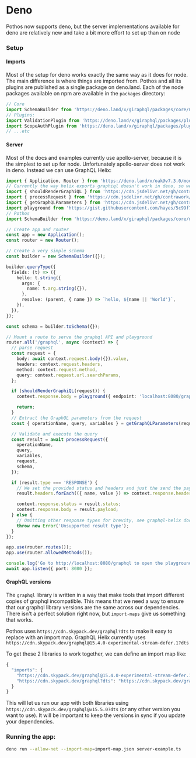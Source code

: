 

# Deno

Pothos now supports deno, but the server implementations available for deno are relatively new and
take a bit more effort to set up than on node

### Setup

#### Imports

Most of the setup for deno works exactly the same way as it does for node. The main difference is
where things are imported from. Pothos and all its plugins are published as a single package on
deno.land. Each of the node packages available on npm are available in the `packages` directory:

```typescript
// Core
import SchemaBuilder from 'https://deno.land/x/giraphql/packages/core/mod.ts';
// Plugins:
import ValidationPlugin from 'https://deno.land/x/giraphql/packages/plugin-validation/mod.ts';
import ScopeAuthPlugin from 'https://deno.land/x/giraphql/packages/plugin-scope-auth/mod.ts';
// ...etc
```

#### Server

Most of the docs and examples currently use apollo-server, because it is the simplest to set up for
node. Unfortunately apollo-server does not work in deno. Instead we can use GraphQL Helix:

```typescript
import { Application, Router } from 'https://deno.land/x/oak@v7.3.0/mod.ts';
// Currently the way helix exports graphiql doesn't work in deno, so we import the other parts directly, and import a very simple playground file from a gist.
import { shouldRenderGraphiQL } from 'https://cdn.jsdelivr.net/gh/contrawork/graphql-helix@master/packages/deno/should-render-graphiql.ts';
import { processRequest } from 'https://cdn.jsdelivr.net/gh/contrawork/graphql-helix@master/packages/deno/process-request.ts';
import { getGraphQLParameters } from 'https://cdn.jsdelivr.net/gh/contrawork/graphql-helix@master/packages/deno/get-graphql-parameters.ts';
import playground from 'https://gist.githubusercontent.com/hayes/5c99f7b4f71234452036fd88e142a825/raw/655245a052b10c2912a803c8a6d537096b73c10b/playground.ts';
// Pothos
import SchemaBuilder from 'https://deno.land/x/giraphql/packages/core/mod.ts';

// Create app and router
const app = new Application();
const router = new Router();

// Create a very simple schema
const builder = new SchemaBuilder({});

builder.queryType({
  fields: (t) => ({
    hello: t.string({
      args: {
        name: t.arg.string({}),
      },
      resolve: (parent, { name }) => `hello, ${name || 'World'}`,
    }),
  }),
});

const schema = builder.toSchema({});

// Mount a route to serve the graphql API and playground
router.all('/graphql', async (context) => {
  // parse request
  const request = {
    body: await context.request.body({}).value,
    headers: context.request.headers,
    method: context.request.method,
    query: context.request.url.searchParams,
  };

  if (shouldRenderGraphiQL(request)) {
    context.response.body = playground({ endpoint: 'localhost:8080/graphql' });

    return;
  }
  // Extract the GraphQL parameters from the request
  const { operationName, query, variables } = getGraphQLParameters(request);

  // Validate and execute the query
  const result = await processRequest({
    operationName,
    query,
    variables,
    request,
    schema,
  });

  if (result.type === 'RESPONSE') {
    // We set the provided status and headers and just the send the payload back to the client
    result.headers.forEach(({ name, value }) => context.response.headers.set(name, value));

    context.response.status = result.status;
    context.response.body = result.payload;
  } else {
    // Omitting other response types for brevity, see graphql-helix docs for more a complete implementation
    throw new Error('Unsupported result type');
  }
});

app.use(router.routes());
app.use(router.allowedMethods());

console.log('Go to http://localhost:8080/graphql to open the playground');
await app.listen({ port: 8080 });
```

#### GraphQL versions

The `graphql` library is written in a way that make tools that import different copies of graphql
incompatible. This means that we need a way to ensure that our graphql library versions are the same
across our dependencies. There isn't a perfect solution right now, but `import-maps` give us
something that works.

Pothos uses `https://cdn.skypack.dev/graphql?dts` to make it easy to replace with an import map.
GraphQL Helix currently uses
`https://cdn.skypack.dev/graphql@15.4.0-experimental-stream-defer.1?dts`

To get these 2 libraries to work together, we can define an import map like:

```javascript
{
  "imports": {
    "https://cdn.skypack.dev/graphql@15.4.0-experimental-stream-defer.1?dts": "https://cdn.skypack.dev/graphql@v15.5.0?dts",
    "https://cdn.skypack.dev/graphql?dts": "https://cdn.skypack.dev/graphql@v15.5.0?dts"
  }
}
```

This will let us run our app with both libraries using `https://cdn.skypack.dev/graphql@v15.5.0?dts`
\(or any other version you want to use\). It will be important to keep the versions in sync if you
update your dependencies.

### Running the app:

```bash
deno run --allow-net --import-map=import-map.json server-example.ts
```
